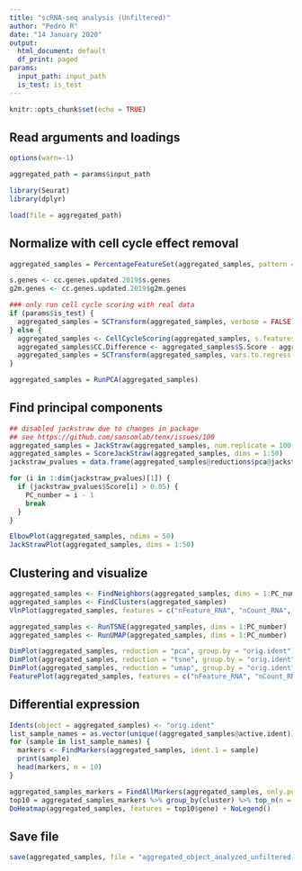 ```yaml
---
title: "scRNA-seq analysis (Unfiltered)"
author: "Pedro R"
date: "14 January 2020"
output:
  html_document: default
  df_print: paged
params:
  input_path: input_path
  is_test: is_test
---
```


```r
knitr::opts_chunk$set(echo = TRUE)
```

## Read arguments and loadings

```r
options(warn=-1)

aggregated_path = params$input_path

library(Seurat)
library(dplyr)

load(file = aggregated_path)
```

## Normalize with cell cycle effect removal

```r
aggregated_samples = PercentageFeatureSet(aggregated_samples, pattern = "^MT-", col.name = "percent.mt")

s.genes <- cc.genes.updated.2019$s.genes
g2m.genes <- cc.genes.updated.2019$g2m.genes

### only run cell cycle scoring with real data
if (params$is_test) {
  aggregated_samples = SCTransform(aggregated_samples, verbose = FALSE)
} else {
  aggregated_samples <- CellCycleScoring(aggregated_samples, s.features = s.genes, g2m.features = g2m.genes, set.ident = TRUE)
  aggregated_samples$CC.Difference <- aggregated_samples$S.Score - aggregated_samples$G2M.Score
  aggregated_samples = SCTransform(aggregated_samples, vars.to.regress = "CC.Difference", verbose = FALSE)
}

aggregated_samples = RunPCA(aggregated_samples)
```

## Find principal components

```r
## disabled jackstraw due to changes in package
## see https://github.com/sansomlab/tenx/issues/100
aggregated_samples = JackStraw(aggregated_samples, num.replicate = 100, dims = 50, verbose = FALSE)
aggregated_samples = ScoreJackStraw(aggregated_samples, dims = 1:50)
jackstraw_pvalues = data.frame(aggregated_samples@reductions$pca@jackstraw$overall.p.values)

for (i in 1:dim(jackstraw_pvalues)[1]) {
  if (jackstraw_pvalues$Score[i] > 0.05) {
    PC_number = i - 1
    break
  }
}

ElbowPlot(aggregated_samples, ndims = 50)
JackStrawPlot(aggregated_samples, dims = 1:50)
```

## Clustering and visualize

```r
aggregated_samples <- FindNeighbors(aggregated_samples, dims = 1:PC_number)
aggregated_samples <- FindClusters(aggregated_samples)
VlnPlot(aggregated_samples, features = c("nFeature_RNA", "nCount_RNA", "percent.mt"), group.by = 'orig.ident', ncol = 3, pt.size = 0)

aggregated_samples <- RunTSNE(aggregated_samples, dims = 1:PC_number)
aggregated_samples <- RunUMAP(aggregated_samples, dims = 1:PC_number)

DimPlot(aggregated_samples, reduction = "pca", group.by = "orig.ident")
DimPlot(aggregated_samples, reduction = "tsne", group.by = "orig.ident")
DimPlot(aggregated_samples, reduction = "umap", group.by = "orig.ident")
FeaturePlot(aggregated_samples, features = c("nFeature_RNA", "nCount_RNA", "percent.mt"))
```

## Differential expression

```r
Idents(object = aggregated_samples) <- "orig.ident"
list_sample_names = as.vector(unique((aggregated_samples@active.ident)))
for (sample in list_sample_names) {
  markers <- FindMarkers(aggregated_samples, ident.1 = sample)
  print(sample)
  head(markers, n = 10)
}

aggregated_samples_markers = FindAllMarkers(aggregated_samples, only.pos = TRUE, min.pct = 0.25, logfc.threshold = 0.25)
top10 = aggregated_samples_markers %>% group_by(cluster) %>% top_n(n = 10, wt = avg_logFC)
DoHeatmap(aggregated_samples, features = top10$gene) + NoLegend()
```

## Save file

```r
save(aggregated_samples, file = "aggregated_object_analyzed_unfiltered.RData")
```
